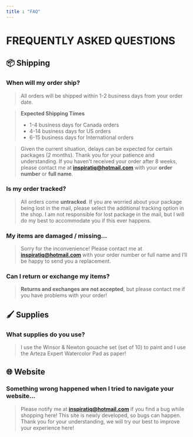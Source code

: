```yaml
---
title : "FAQ"
---
```



# FREQUENTLY ASKED QUESTIONS
<TextBubble></TextBubble>

## 📦 Shipping

### When will my order ship?


> All orders will be shipped within 1-2 business days from your order date. 

> **Expected Shipping Times**
> - 1-4 business days for Canada orders
> - 4-14 business days for US orders
> - 6-15 business days for International orders

> Given the current situation, delays can be expected for certain packages (2 months). Thank you for your patience and understanding. If you haven't received your order after 8 weeks, please contact me at [**inspiratiq@hotmail.com**](mailto:inspiratiq@hotmail.com)  with your **order number** or **full name**.

### Is my order tracked?
> All orders come **untracked**. If you are worried about your package being lost in the mail, please select the additional tracking option in the shop. I am not responsible for lost package in the mail, but I will do my best to accommodate you if this ever happens. 

### My items are damaged / missing...
> Sorry for the inconvenience! Please contact me at  [**inspiratiq@hotmail.com**](mailto:inspiratiq@hotmail.com) with your order number or full name and I’ll be happy to send you a replacement.

### Can I return or exchange my items?
> **Returns and exchanges are not accepted**, but please contact me if you have problems with your order!

## 🖌️ Supplies
### What supplies do you use?
> I use the Winsor & Newton gouache set (set of 10) to paint and I use the Arteza Expert Watercolor Pad as paper!

## 🌐 Website
### Something wrong happened when I tried to navigate your website...
> Please notify me at [**inspiratiq@hotmail.com**](mailto:inspiratiq@hotmail.com) if you find a bug while shopping here! This site is newly developed, so bugs can happen. Thank you for your understanding, we will try our best to improve your experience here!
